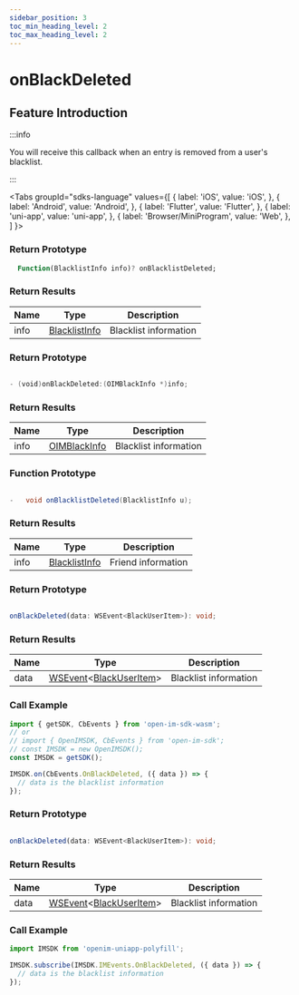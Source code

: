 ```yaml
---
sidebar_position: 3
toc_min_heading_level: 2
toc_max_heading_level: 2
---
```


# onBlackDeleted

## Feature Introduction

:::info

You will receive this callback when an entry is removed from a user's blacklist.

:::

<Tabs
groupId="sdks-language"
values={[
{ label: 'iOS', value: 'iOS', },
{ label: 'Android', value: 'Android', },
{ label: 'Flutter', value: 'Flutter', },
{ label: 'uni-app', value: 'uni-app', },
{ label: 'Browser/MiniProgram', value: 'Web', },
]
}>

<TabItem value="Flutter">

### Return Prototype

```dart showLineNumbers
  Function(BlacklistInfo info)? onBlacklistDeleted;
```

### Return Results

| Name | Type                                                  | Description        |
| ---- | ----------------------------------------------------- | ------------------ |
| info | [BlacklistInfo](/class/friend/blackInfo.mdx) | Blacklist information |

</TabItem>

<TabItem value="iOS">

### Return Prototype

```swift showLineNumbers

- (void)onBlackDeleted:(OIMBlackInfo *)info;

```

### Return Results

| Name | Type                                                 | Description        |
| ---- | ---------------------------------------------------- | ------------------ |
| info | [OIMBlackInfo](/class/friend/blackInfo.mdx) | Blacklist information |

</TabItem>

<TabItem value="Android">

### Function Prototype

```Java showLineNumbers

-   void onBlacklistDeleted(BlacklistInfo u);

```

### Return Results

| Name | Type                                                  | Description        |
| ---- | ----------------------------------------------------- | ------------------ |
| info | [BlacklistInfo](/class/friend/blackInfo.mdx) | Friend information |

</TabItem>

<TabItem value="Web">

### Return Prototype

```ts showLineNumbers

onBlackDeleted(data: WSEvent<BlackUserItem>): void;

```

### Return Results

| Name | Type                                                                                           | Description        |
| ---- | ---------------------------------------------------------------------------------------------- | ------------------ |
| data | [WSEvent](/class/response.mdx)<[BlackUserItem](/class/friend/blackInfo.mdx)> | Blacklist information |

### Call Example

```js showLineNumbers
import { getSDK, CbEvents } from 'open-im-sdk-wasm';
// or
// import { OpenIMSDK, CbEvents } from 'open-im-sdk';
// const IMSDK = new OpenIMSDK();
const IMSDK = getSDK();

IMSDK.on(CbEvents.OnBlackDeleted, ({ data }) => {
  // data is the blacklist information
});
```

</TabItem>

<TabItem value="uni-app">

### Return Prototype

```ts showLineNumbers

onBlackDeleted(data: WSEvent<BlackUserItem>): void;

```

### Return Results

| Name | Type                                                                                           | Description        |
| ---- | ---------------------------------------------------------------------------------------------- | ------------------ |
| data | [WSEvent](/class/response.mdx)<[BlackUserItem](/class/friend/blackInfo.mdx)> | Blacklist information |

### Call Example

```js showLineNumbers
import IMSDK from 'openim-uniapp-polyfill';

IMSDK.subscribe(IMSDK.IMEvents.OnBlackDeleted, ({ data }) => {
  // data is the blacklist information
});
```

</TabItem>

</Tabs>